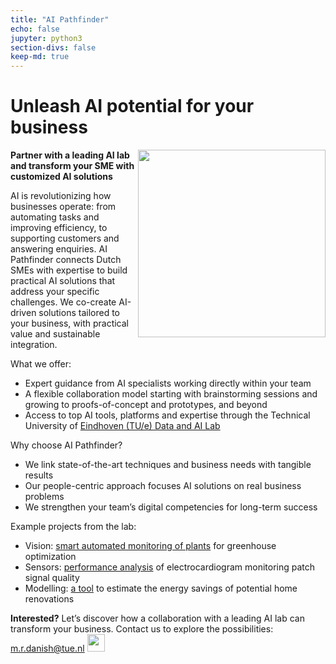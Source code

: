 ```yaml
---
title: "AI Pathfinder"
echo: false
jupyter: python3
section-divs: false
keep-md: true
---
```


<h1>
Unleash AI potential for your business
</h1>
<img style="float: right; margin-left: 5px" width="300" src="../images/ai_pathfinder_1.jpg"/>
<p><strong>
Partner with a leading AI lab and transform your SME with customized AI solutions
</strong></p>
<p>
AI is revolutionizing how businesses operate: from automating tasks and improving efficiency, to supporting customers and answering enquiries. AI Pathfinder connects
Dutch SMEs with expertise to build practical AI solutions that address your specific challenges. We co-create AI-driven solutions tailored to your business, with practical value and sustainable integration.
</p>
<p>
What we offer:
</p>
<ul>
<li> Expert guidance from AI specialists working directly within your team</li>
<li> A flexible collaboration model starting with brainstorming sessions and growing to proofs-of-concept and prototypes, and beyond</li>
<li> Access to top AI tools, platforms and expertise through the Technical University of <a href="https://dai.win.tu.nl">Eindhoven (TU/e) Data and AI Lab</a></li>
</ul>
<p>
Why choose AI Pathfinder?
</p>
<ul>
<li> We link state-of-the-art techniques and business needs with tangible results</li>
<li> Our people-centric approach focuses AI solutions on real business problems</li>
<li> We strengthen your team's digital competencies for long-term success</li>
</ul>
<p>
Example projects from the lab:
</p>
<ul>
<li> Vision: <a href="https://dai.win.tue.nl/researchprojects/110/">smart automated monitoring of plants</a> for greenhouse optimization</li>
<li> Sensors: <a href="https://research.tue.nl/en/publications/signal-quality-analysis-for-long-term-ecg-monitoring-using-a-heal">performance analysis</a> of electrocardiogram monitoring patch signal quality</li>
<li> Modelling: <a href="https://www.tue.nl/en/research/research-groups/building-physics-and-services/building-performance/renovatieverkenner">a tool</a> to estimate the energy savings of potential home renovations</li>
</ul>
<p>
<strong>Interested?</strong> Let’s discover how a collaboration with a leading AI lab can transform your business. Contact us to explore the possibilities: <a href="m.r.danish@tue.nl">m.r.danish@tue.nl</a> <a href="https://www.linkedin.com/in/matthew-danish/"><img width="28" src="../images/LI-In-Bug.png" /></a>
</p>


